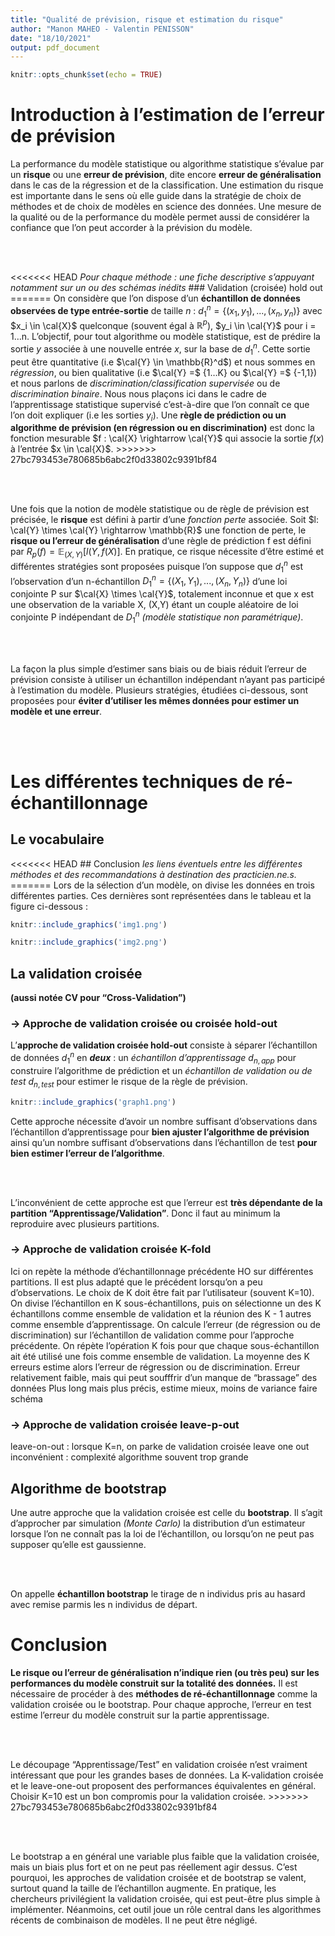```yaml
---
title: "Qualité de prévision, risque et estimation du risque"
author: "Manon MAHEO - Valentin PENISSON"
date: "18/10/2021"
output: pdf_document
---
```


```r
knitr::opts_chunk$set(echo = TRUE)
```

\begin{center}
 \rule{0.5\linewidth}{2pt}
 \end{center}

# Introduction à l'estimation de l'erreur de prévision

La performance du modèle statistique ou algorithme statistique s'évalue par un **risque** ou une **erreur de prévision**, dite encore **erreur de généralisation** dans le cas de la régression et de la classification. Une estimation du risque est importante dans le sens où elle guide dans la stratégie de choix de méthodes et de choix de modèles en science des données. Une mesure de la qualité ou de la performance du modèle permet aussi de considérer la confiance que l'on peut accorder à la prévision du modèle. 

<br><br>

<<<<<<< HEAD
*Pour chaque méthode : une fiche descriptive s'appuyant notamment sur un ou des schémas inédits* 
### Validation (croisée) hold out
=======
On considère que l'on dispose d'un **échantillon de données observées de type entrée-sortie** de taille $n$ : $d^n_1 = \left\{(x_1,y_1),...,(x_n,y_n)\right\}$ avec $x_i \in \cal{X}$ quelconque (souvent égal à $\mathbb{R}^p$), $y_i \in \cal{Y}$ pour i = 1...n. L'objectif, pour tout algorithme ou modèle statistique, est de prédire la sortie $y$ associée à une nouvelle entrée $x$, sur la base de $d^n_1$. Cette sortie peut être quantitative (i.e $\cal{Y} \in \mathbb{R}^d$) et nous sommes en *régression*, ou bien qualitative (i.e $\cal{Y} =$ {1...K} ou $\cal{Y} =$ {-1,1}) et nous parlons de *discrimination/classification supervisée* ou de *discrimination binaire*. Nous nous plaçons ici dans le cadre de l'apprentissage statistique supervisé c'est-à-dire que l'on connaît ce que l'on doit expliquer (i.e les sorties $y_i$). Une **règle de prédiction ou un algorithme de prévision (en régression ou en discrimination)** est donc la fonction mesurable $f : \cal{X} \rightarrow \cal{Y}$ qui associe la sortie $f(x)$ à l’entrée $x \in \cal{X}$.
>>>>>>> 27bc793453e780685b6abc2f0d33802c9391bf84

<br><br>

Une fois que la notion de modèle statistique ou de règle de prévision est précisée, le **risque** est défini à partir d'une *fonction perte* associée. Soit $l: \cal{Y} \times \cal{Y} \rightarrow \mathbb{R}$ une fonction de perte, le **risque ou l'erreur de généralisation** d'une règle de prédiction f est défini par $R_p(f) = \mathbb{E}_{(X,Y)} \left[ l(Y,f(X)\right]$. En pratique, ce risque nécessite d'être estimé et différentes stratégies sont proposées puisque l'on suppose que $d^n_1$ est l'observation d’un n-échantillon $D^n_1 = \left\{(X_1,Y_1),...,(X_n,Y_n)\right\}$ d’une loi conjointe P sur $\cal{X} \times \cal{Y}$, totalement inconnue et que x est une observation de la variable X, (X,Y) étant un couple aléatoire de loi conjointe P indépendant de $D^n_1$ *(modèle statistique non paramétrique)*.

<br><br>

La façon la plus simple d'estimer sans biais ou de biais réduit l'erreur de prévision consiste à utiliser un échantillon indépendant n'ayant pas participé à l'estimation du modèle. Plusieurs stratégies, étudiées ci-dessous, sont proposées pour **éviter d'utiliser les mêmes données pour estimer un modèle et une erreur**. 

<br><br>

# Les différentes techniques de ré-échantillonnage

## Le vocabulaire 

<<<<<<< HEAD
## Conclusion
*les liens éventuels entre les différentes méthodes et des recommandations à destination des practicien.ne.s.*
=======
Lors de la sélection d'un modèle, on divise les données en trois différentes parties. Ces dernières sont représentées dans le tableau et la figure ci-dessous : 

```r
knitr::include_graphics('img1.png')
```

```r
knitr::include_graphics('img2.png')
```

## La validation croisée 
**(aussi notée CV pour "Cross-Validation")**

### -> Approche de validation croisée ou croisée hold-out

L'**approche de validation croisée hold-out** consiste à séparer l'échantillon de données $d^n_1$ en ***deux*** : un *échantillon d'apprentissage* $d_{n,app}$ pour construire l'algorithme de prédiction et un *échantillon de validation ou de test* $d_{n,test}$ pour estimer le risque de la règle de prévision. 

```r
knitr::include_graphics('graph1.png')
```

Cette approche nécessite d'avoir un nombre suffisant d'observations dans l'échantillon d'apprentissage pour **bien ajuster l'algorithme de prévision** ainsi qu'un nombre suffisant d'observations dans l'échantillon de test **pour bien estimer l'erreur de l'algorithme**.

<br><br>

L'inconvénient de cette approche est que l'erreur est **très dépendante de la partition "Apprentissage/Validation"**. Donc il faut au minimum la reproduire avec plusieurs partitions.

### -> Approche de validation croisée K-fold

Ici on repète la méthode d'échantillonnage précédente HO sur différentes partitions. Il est plus adapté que le précédent lorsqu'on a peu d'observations. Le choix de K doit être fait par l'utilisateur (souvent K=10).
On divise l'échantillon en K sous-échantillons, puis on sélectionne un des K échantillons comme ensemble de validation et la réunion des K - 1 autres comme ensemble d'apprentissage.
On calcule l'erreur (de régression ou de discrimination) sur l'échantillon de validation comme pour l'approche précédente. 
On répète l'opération K fois pour que chaque sous-échantillon ait été utilisé une fois comme ensemble de validation. La moyenne des K erreurs estime alors l'erreur de régression ou de discrimination.
Erreur relativement faible, mais qui peut soufffrir d'un manque de "brassage" des données
Plus long mais plus précis, estime mieux, moins de variance
faire schéma

### -> Approche de validation croisée leave-p-out

leave-on-out : lorsque K=n, on parke de validation croisée leave one out
inconvénient : complexité algorithme souvent trop grande

## Algorithme de bootstrap

Une autre approche que la validation croisée est celle du **bootstrap**. Il s'agit d'approcher par simulation *(Monte Carlo)* la distribution d'un estimateur lorsque l'on ne connaît pas la loi de l'échantillon, ou lorsqu'on ne peut pas supposer qu'elle est gaussienne.

<br><br>

On appelle **échantillon bootstrap** le tirage de n individus pris au hasard avec remise parmis les n individus de départ. 


# Conclusion

**Le risque ou l'erreur de généralisation n'indique rien (ou très peu) sur les performances du modèle construit sur la totalité des données.** Il est nécessaire de procéder à des **méthodes de ré-échantillonnage** comme la validation croisée ou le bootstrap. Pour chaque approche, l'erreur en test estime l'erreur du modèle construit sur la partie apprentissage.

<br><br>

Le découpage "Apprentissage/Test" en validation croisée n'est vraiment intéressant que pour les grandes bases de données. La K-validation croisée et le leave-one-out proposent des performances équivalentes en général. Choisir K=10 est un bon compromis pour la validation croisée.
>>>>>>> 27bc793453e780685b6abc2f0d33802c9391bf84

<br><br>

Le bootstrap a en général une variable plus faible que la validation croisée, mais un biais plus fort et on ne peut pas réellement agir dessus. C'est pourquoi, les approches de validation croisée et de bootstrap se valent, surtout quand la taille de l'échantillon augmente. En pratique, les chercheurs privilégient la validation croisée, qui est peut-être plus simple à implémenter. Néanmoins, cet outil joue un rôle central dans les algorithmes récents de combinaison de modèles. Il ne peut être négligé.